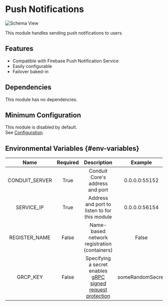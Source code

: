 # Push Notifications

![Schema View](/v0.15/modules/push-notifications/admin/overview.png)

This module handles sending push notifications to users.

## Features

- Compatible with Firebase Push Notification Service
- Easily configurable
- Failover baked-in

## Dependencies

This module has no dependencies.

## Minimum Configuration

This module is disabled by default.<br />
See [Configuration](config.mdx).

## Environmental Variables {#env-variables}

|  Name          | Required |  Description                                  |  Example      |
| :------------: | :------: | :-------------------------------------------: | :-----------: |
| CONDUIT_SERVER |  True    | Conduit Core's address and port               | 0.0.0.0:55152 |
| SERVICE_IP     |  True    | Address and port to listen to for this module | 0.0.0.0:56154 |
| REGISTER_NAME  |  False   | Name-based network registration (containers)  | False         |
| GRCP_KEY       |  False   | Specifying a secret enables [gRPC signed request protection](../../core#grpc-request-protection) | someRandomSecret |
